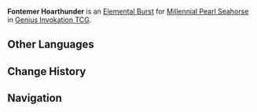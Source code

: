{{Genius Invokation TCG Skill Infobox
|image      = Fontemer Hoarthunder Character Card Skill.png
|type       = Elemental Burst
|character  = Millennial Pearl Seahorse
|element    = Electro
|matching   = 3
|energy     = 2
|effect     = Deals 1 {{Color|Electro DMG}}, attaches '''Fontemer Pearl''' to this character, and summons 1 '''[[Resonant Coral Orb]]'''<br><br>'''Fontemer Pearl'''<br>'''When the character to which this is attached takes DMG:''' Negate 1 DMG. Once per Round, Usage(s) will not be used when negating DMG from Summons.<br>'''When you declare the end of your Round:''' If the character to which this is attached is the active character, draw 1 card.<br><u>Usage(s)</u>: 2<br><br>{{TCG Summon|Resonant Coral Orb}}
|order      = 3
}}
'''Fontemer Hoarthunder''' is an [[Character Card Elemental Burst|Elemental Burst]] for [[Millennial Pearl Seahorse (Character Card)|Millennial Pearl Seahorse]] in [[Genius Invokation TCG]].

==Other Languages==
{{Other Languages
|en      = Fontemer Hoarthunder
|zhs     = 原海古雷
|zhs_rm  = Yuánhǎi Gǔléi
|zht     = 原海古雷
|zht_rm  = Yuánhǎi Gǔléi
|zh_tl   = Ancient Thunder of the {{Lex|Fontemer|zh}}
|ja      = 原海の古雷
|ja_rm   = Genkai no Korai
|ja_tl   = Ancient Thunder of the {{Lex|Fontemer|ja}}
|ko      = 원류바다 고대 번개
|ko_rm   = 
|ko_tl   = 
|es      = Truenos fontamarinos
|es_tl   = Fontemer Thunders
|fr      = Tonnerre fontemarin
|fr_tl   = {{Lex|Fontemer|fr}} Thunder
|ru      = Древний гром Фонтмера
|ru_tl   = Fontemer Ancient Thunder
|th      = Fontemer Hoarthunder
|vi      = Sấm Sét Biển Sâu
|vi_tl   = 
|de      = Uralter Fontemer-Donner
|de_tl   = Ancient Fontemer Thunder
|id      = Fontemer Hoarthunder
|pt      = Trovão do Mar Primordial
|pt_tl   = 
|tr      = Fontemer Tufanı
|tr_tl   = 
|it      = Tuono del Fontemer
|it_tl   = 
}}

==Change History==
{{Change History|4.4}}

==Navigation==
{{Genius Invokation TCG Skill Navbox|Millennial Pearl Seahorse}}